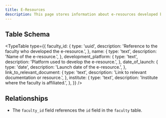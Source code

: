 ```yaml
---
title: E-Resources
description: This page stores information about e-resources developed by faculty members.
---
```


## Table Schema

<TypeTable
  type={{
    faculty_id: {
      type: 'uuid',
      description: 'Reference to the faculty who developed the e-resource.',
    },
    name: {
      type: 'text',
      description: 'Name of the e-resource.',
    },
    development_platform: {
      type: 'text',
      description: 'Platform used to develop the e-resource.',
    },
    date_of_launch: {
      type: 'date',
      description: 'Launch date of the e-resource.',
    },
    link_to_relevant_document: {
      type: 'text',
      description: 'Link to relevant documentation or resource.',
    },
    institute: {
      type: 'text',
      description: 'Institute where the faculty is affiliated.',
    },
  }}
/>

## Relationships

- The `faculty_id` field references the `id` field in the `faculty` table.

<Cards>
  <Card title="Go to Faculty Table" href="./faculty" />
</Cards>
